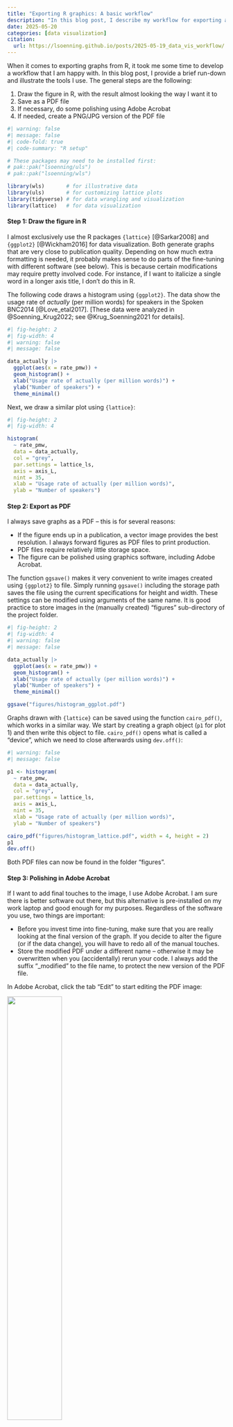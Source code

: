 ```yaml
---
title: "Exporting R graphics: A basic workflow"
description: "In this blog post, I describe my workflow for exporting and polishing graphs drawn in R."
date: 2025-05-20
categories: [data visualization]
citation: 
  url: https://lsoenning.github.io/posts/2025-05-19_data_vis_workflow/
---
```


When it comes to exporting graphs from R, it took me some time to develop a workflow that I am happy with. In this blog post, I provide a brief run-down and illustrate the tools I use. The general steps are the following:

1. Draw the figure in R, with the result almost looking the way I want it to
2. Save as a PDF file
3. If necessary, do some polishing using Adobe Acrobat
4. If needed, create a PNG/JPG version of the PDF file

```r
#| warning: false
#| message: false
#| code-fold: true
#| code-summary: "R setup"

# These packages may need to be installed first:
# pak::pak("lsoenning/uls")
# pak::pak("lsoenning/wls")

library(wls)       # for illustrative data
library(uls)       # for customizing lattice plots
library(tidyverse) # for data wrangling and visualization
library(lattice)   # for data visualization
```



#### Step 1: Draw the figure in R

I almost exclusively use the R packages `{lattice}` [@Sarkar2008] and `{ggplot2}` [@Wickham2016] for data visualization. Both generate graphs that are very close to publication quality. Depending on how much extra formatting is needed, it probably makes sense to do parts of the fine-tuning with different software (see below). This is because certain modifications may require pretty involved code. For instance, if I want to italicize a single word in a longer axis title, I don't do this in R. 

The following code draws a histogram using `{ggplot2}`. The data show the usage rate of *actually* (per million words) for speakers in the Spoken BNC2014 [@Love_etal2017]. [These data were analyzed in @Soenning_Krug2022; see @Krug_Soenning2021 for details].

```r
#| fig-height: 2
#| fig-width: 4
#| warning: false
#| message: false

data_actually |> 
  ggplot(aes(x = rate_pmw)) +
  geom_histogram() +
  xlab("Usage rate of actually (per million words)") +
  ylab("Number of speakers") +
  theme_minimal()
```

Next, we draw a similar plot using `{lattice}`:

```r
#| fig-height: 2
#| fig-width: 4

histogram(
  ~ rate_pmw, 
  data = data_actually, 
  col = "grey",
  par.settings = lattice_ls,
  axis = axis_L,
  nint = 35,
  xlab = "Usage rate of actually (per million words)",
  ylab = "Number of speakers")

```



#### Step 2: Export as PDF

I always save graphs as a PDF -- this is for several reasons: 

- If the figure ends up in a publication, a vector image provides the best resolution. I always forward figures as PDF files to print production.
- PDF files require relatively little storage space.
- The figure can be polished using graphics software, including Adobe Acrobat.

The function `ggsave()` makes it very convenient to write images created using `{ggplot2}` to file. Simply running `ggsave()` including the storage path saves the file using the current specifications for height and width. These settings can be modified using arguments of the same name. It is good practice to store images in the (manually created) "figures" sub-directory of the project folder.

```r
#| fig-height: 2
#| fig-width: 4
#| warning: false
#| message: false

data_actually |> 
  ggplot(aes(x = rate_pmw)) +
  geom_histogram() +
  xlab("Usage rate of actually (per million words)") +
  ylab("Number of speakers") +
  theme_minimal()

ggsave("figures/histogram_ggplot.pdf")
```

Graphs drawn with `{lattice}` can be saved using the function `cairo_pdf()`, which works in a similar way. We start by creating a graph object (`p1` for plot 1) and then write this object to file. `cairo_pdf()` opens what is called a "device", which we need to close afterwards using `dev.off()`:

```r
#| warning: false
#| message: false

p1 <- histogram(
  ~ rate_pmw, 
  data = data_actually, 
  col = "grey",
  par.settings = lattice_ls,
  axis = axis_L,
  nint = 35,
  xlab = "Usage rate of actually (per million words)",
  ylab = "Number of speakers")

cairo_pdf("figures/histogram_lattice.pdf", width = 4, height = 2)
p1
dev.off()
```

Both PDF files can now be found in the folder "figures".


#### Step 3: Polishing in Adobe Acrobat

If I want to add final touches to the image, I use Adobe Acrobat. I am sure there is better software out there, but this alternative is pre-installed on my work laptop and good enough for my purposes. Regardless of the software you use, two things are important:

- Before you invest time into fine-tuning, make sure that you are really looking at the final version of the graph. If you decide to alter the figure (or if the data change), you will have to redo all of the manual touches.
- Store the modified PDF under a different name -- otherwise it may be overwritten when you (accidentally) rerun your code. I always add the suffix "_modified" to the file name, to protect the new version of the PDF file.

In Adobe Acrobat, click the tab "Edit" to start editing the PDF image:

![](adobe_edit.png){fig-align="center" width="50%"}

Italicizing the word "actually" in the x-axis title is then pretty straightforward:

![](adobe_edit_actually.png){fig-align="center" width="50%"}

There are a few things I sometimes change in PDF images:

- Move elements (e.g. text boxes, lines, etc.)
- Add annotations in the form of text boxes (this only works by copying an existing text box and then modifying the text)
- Change font size and/or color
- Crop page to remove white figure margins


#### Step 4: Create PNG/JPG version if necessary

There are two purposes for which I need raster-based versions of my graphs: 

(i) When writing a paper, to include graphs into the Word document, and
(ii) for presentation slides (which I create using PowerPoint).

The quick way to get a raster-based version is via a screenshot:

1. Open the PDF
2. Zoom in for sufficient resolution 
3. Take a screenshot
4. Paste the screenshot into the software [IrfanView](https://www.irfanview.com/)
5. Use the mouse to draw a frame around the part of the screenshot I want to use
6. Hit Ctrl + C (to copy)
7. Paste into Word or PowerPoint using Ctrl + V

![](irfan_view.png){fig-align="center" width="50%"}


Alternatively, the PDF file can be properly converted into a PNG file using Adobe Acrobat (All tools > Export a PDF > Image format). The resolution (pixels/inch) can then be specified manually, which is attractive if the PNG file needs to be high(er)-resolution.



